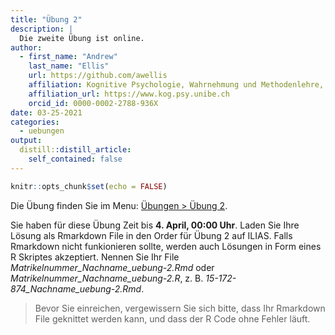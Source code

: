 ```yaml
---
title: "Übung 2"
description: |
  Die zweite Übung ist online.
author:
  - first_name: "Andrew"
    last_name: "Ellis"
    url: https://github.com/awellis
    affiliation: Kognitive Psychologie, Wahrnehmung und Methodenlehre, Universität Bern 
    affiliation_url: https://www.kog.psy.unibe.ch
    orcid_id: 0000-0002-2788-936X
date: 03-25-2021
categories:
  - uebungen
output:
  distill::distill_article:
    self_contained: false
---
```



```r
knitr::opts_chunk$set(echo = FALSE)
```

Die Übung finden Sie im Menu: [Übungen > Übung 2](https://kogpsy.github.io/neuroscicomplab/exercise-2.html). 

Sie haben für diese Übung Zeit bis **4. April, 00:00 Uhr**. Laden Sie Ihre Lösung als Rmarkdown File in den Order für Übung 2 auf ILIAS. Falls Rmarkdown nicht funkionieren sollte, werden auch Lösungen in Form eines R Skriptes akzeptiert. Nennen Sie Ihr File *Matrikelnummer_Nachname_uebung-2.Rmd* oder *Matrikelnummer_Nachname_uebung-2.R*, z. B. *15-172-874_Nachname_uebung-2.Rmd*.


> Bevor Sie einreichen, vergewissern Sie sich bitte, dass Ihr Rmarkdown File geknittet werden kann, und dass der R Code ohne Fehler läuft.


